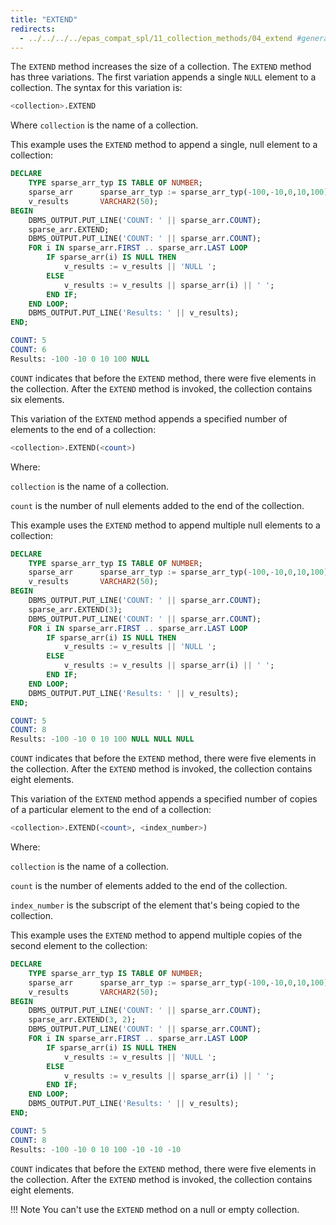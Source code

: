 ```yaml
---
title: "EXTEND"
redirects:
  - ../../../../epas_compat_spl/11_collection_methods/04_extend #generated for docs/epas/reorg-role-use-case-mode
---
```


<div id="extend" class="registered_link"></div>

The `EXTEND` method increases the size of a collection. The `EXTEND` method has three variations. The first variation appends a single `NULL` element to a collection. The syntax for this variation is:

```sql
<collection>.EXTEND
```

Where `collection` is the name of a collection.

This example uses the `EXTEND` method to append a single, null element to a collection:

```sql
DECLARE
    TYPE sparse_arr_typ IS TABLE OF NUMBER;
    sparse_arr      sparse_arr_typ := sparse_arr_typ(-100,-10,0,10,100);
    v_results       VARCHAR2(50);
BEGIN
    DBMS_OUTPUT.PUT_LINE('COUNT: ' || sparse_arr.COUNT);
    sparse_arr.EXTEND;
    DBMS_OUTPUT.PUT_LINE('COUNT: ' || sparse_arr.COUNT);
    FOR i IN sparse_arr.FIRST .. sparse_arr.LAST LOOP
        IF sparse_arr(i) IS NULL THEN
            v_results := v_results || 'NULL ';
        ELSE
            v_results := v_results || sparse_arr(i) || ' ';
        END IF;
    END LOOP;
    DBMS_OUTPUT.PUT_LINE('Results: ' || v_results);
END;

COUNT: 5
COUNT: 6
Results: -100 -10 0 10 100 NULL
```

`COUNT` indicates that before the `EXTEND` method, there were five elements in the collection. After the `EXTEND` method is invoked, the collection contains six elements.

This variation of the `EXTEND` method appends a specified number of elements to the end of a collection:

```sql
<collection>.EXTEND(<count>)
```

Where: 

`collection` is the name of a collection.

`count` is the number of null elements added to the end of the collection.

This example uses the `EXTEND` method to append multiple null elements to a collection:

```sql
DECLARE
    TYPE sparse_arr_typ IS TABLE OF NUMBER;
    sparse_arr      sparse_arr_typ := sparse_arr_typ(-100,-10,0,10,100);
    v_results       VARCHAR2(50);
BEGIN
    DBMS_OUTPUT.PUT_LINE('COUNT: ' || sparse_arr.COUNT);
    sparse_arr.EXTEND(3);
    DBMS_OUTPUT.PUT_LINE('COUNT: ' || sparse_arr.COUNT);
    FOR i IN sparse_arr.FIRST .. sparse_arr.LAST LOOP
        IF sparse_arr(i) IS NULL THEN
            v_results := v_results || 'NULL ';
        ELSE
            v_results := v_results || sparse_arr(i) || ' ';
        END IF;
    END LOOP;
    DBMS_OUTPUT.PUT_LINE('Results: ' || v_results);
END;

COUNT: 5
COUNT: 8
Results: -100 -10 0 10 100 NULL NULL NULL
```

`COUNT` indicates that before the `EXTEND` method, there were five elements in the collection. After the `EXTEND` method is invoked, the collection contains eight elements.

This variation of the `EXTEND` method appends a specified number of copies of a particular element to the end of a collection:

```sql
<collection>.EXTEND(<count>, <index_number>)
```

Where:

`collection` is the name of a collection.

`count` is the number of elements added to the end of the collection.

`index_number` is the subscript of the element that's being copied to the collection.

This example uses the `EXTEND` method to append multiple copies of the second element to the collection:

```sql
DECLARE
    TYPE sparse_arr_typ IS TABLE OF NUMBER;
    sparse_arr      sparse_arr_typ := sparse_arr_typ(-100,-10,0,10,100);
    v_results       VARCHAR2(50);
BEGIN
    DBMS_OUTPUT.PUT_LINE('COUNT: ' || sparse_arr.COUNT);
    sparse_arr.EXTEND(3, 2);
    DBMS_OUTPUT.PUT_LINE('COUNT: ' || sparse_arr.COUNT);
    FOR i IN sparse_arr.FIRST .. sparse_arr.LAST LOOP
        IF sparse_arr(i) IS NULL THEN
            v_results := v_results || 'NULL ';
        ELSE
            v_results := v_results || sparse_arr(i) || ' ';
        END IF;
    END LOOP;
    DBMS_OUTPUT.PUT_LINE('Results: ' || v_results);
END;

COUNT: 5
COUNT: 8
Results: -100 -10 0 10 100 -10 -10 -10
```

`COUNT` indicates that before the `EXTEND` method, there were five elements in the collection. After the `EXTEND` method is invoked, the collection contains eight elements.

!!! Note
    You can't use the `EXTEND` method on a null or empty collection.
